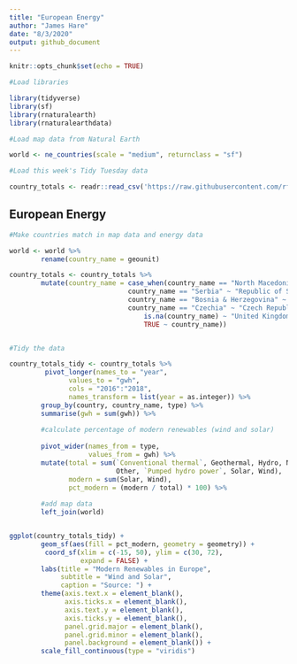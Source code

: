 ```yaml
---
title: "European Energy"
author: "James Hare"
date: "8/3/2020"
output: github_document
---
```


```r
knitr::opts_chunk$set(echo = TRUE)

#Load libraries

library(tidyverse)
library(sf)
library(rnaturalearth)
library(rnaturalearthdata)

#Load map data from Natural Earth

world <- ne_countries(scale = "medium", returnclass = "sf")

#Load this week's Tidy Tuesday data

country_totals <- readr::read_csv('https://raw.githubusercontent.com/rfordatascience/tidytuesday/master/data/2020/2020-08-04/energy_types.csv')
```

## European Energy

```r

#Make countries match in map data and energy data

world <- world %>% 
        rename(country_name = geounit)

country_totals <- country_totals %>% 
        mutate(country_name = case_when(country_name == "North Macedonia" ~ "Macedonia",
                              country_name == "Serbia" ~ "Republic of Serbia",
                              country_name == "Bosnia & Herzegovina" ~ "Bosnia and Herzegovina",
                              country_name == "Czechia" ~ "Czech Republic",
                                  is.na(country_name) ~ "United Kingdom",
                                  TRUE ~ country_name))


#Tidy the data

country_totals_tidy <- country_totals %>% 
         pivot_longer(names_to = "year", 
               values_to = "gwh", 
               cols = "2016":"2018",
               names_transform = list(year = as.integer)) %>%
        group_by(country, country_name, type) %>%
        summarise(gwh = sum(gwh)) %>% 
        
        #calculate percentage of modern renewables (wind and solar)
        
        pivot_wider(names_from = type,
                    values_from = gwh) %>% 
        mutate(total = sum(`Conventional thermal`, Geothermal, Hydro, Nuclear,
                           Other, `Pumped hydro power`, Solar, Wind),
               modern = sum(Solar, Wind),
               pct_modern = (modern / total) * 100) %>% 
        
        #add map data
        left_join(world)



```


```r
ggplot(country_totals_tidy) +
        geom_sf(aes(fill = pct_modern, geometry = geometry)) +
         coord_sf(xlim = c(-15, 50), ylim = c(30, 72), 
                  expand = FALSE) +
        labs(title = "Modern Renewables in Europe",
             subtitle = "Wind and Solar",
             caption = "Source: ") +
        theme(axis.text.x = element_blank(),
              axis.ticks.x = element_blank(),
              axis.text.y = element_blank(),
              axis.ticks.y = element_blank(),
              panel.grid.major = element_blank(), 
              panel.grid.minor = element_blank(),
              panel.background = element_blank()) +
        scale_fill_continuous(type = "viridis")
```


